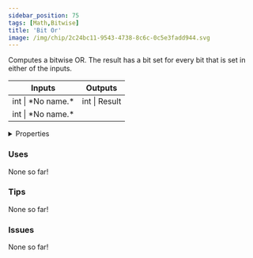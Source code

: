 ```yaml
---
sidebar_position: 75
tags: [Math,Bitwise]
title: 'Bit Or'
image: /img/chip/2c24bc11-9543-4738-8c6c-0c5e3fadd944.svg
---
```


Computes a bitwise OR. The result has a bit set for every bit that is set in either of the inputs.



<IChip uuid="2c24bc11-9543-4738-8c6c-0c5e3fadd944"/>

<table><thead><tr><th>Inputs</th><th>Outputs</th></tr></thead><tbody><tr><td>int | *No name.*</td><td>int | Result</td></tr><tr><td>int | *No name.*</td><td /></tr></tbody></table>

<details>
  <summary>Properties</summary>
  <div>
    <div>
    <table>
      <tbody>
        <tr>
          <td>Is beta required?</td>
          <td>No</td>
        </tr>
        <tr>
          <td>Is chip a trolling risk?</td>
          <td>No</td>
        </tr>
        <tr>
          <td>Is chip a role assignment risk?</td>
          <td>No</td>
        </tr>
        <tr>
          <td>Chip UUID</td>
          <td>2c24bc11-9543-4738-8c6c-0c5e3fadd944</td>
        </tr>
        <tr>
          <td>Room availability</td>
          <td>Available everywhere</td>
        </tr>
      </tbody>
    </table>
    </div>
  </div>
</details>

### Uses

None so far!

### Tips

None so far!

### Issues

None so far!